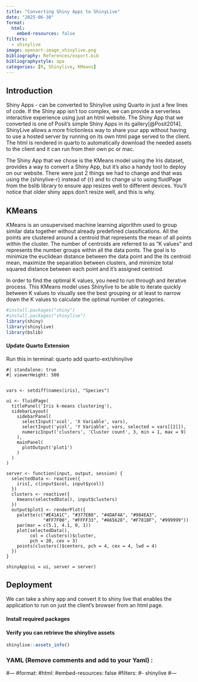 ```yaml
---
title: "Converting Shiny Apps to ShinyLive"
date: "2025-06-30"
format: 
  html:
    embed-resources: false
filters:
  - shinylive
image: openart-image_shinylive.png
bibliography: References/export.bib  
bibliographystyle: apa
categories: [R, Shinylive, KMeans]
---
```


## Introduction

Shiny Apps - can be converted to Shinylive using Quarto in just a few lines of code. If the Shiny app isn't too complex, we can provide a serverless interactive experience using just an html website. The Shiny App that we converted is one of Posit's simple Shiny Apps in its gallery[@Posit2014]. ShinyLive allows a more frictionless way to share your app without having to use a hosted server by running on its own html page served to the client. The html is rendered in quarto to automatically download the needed assets to the client and it can run from their own pc or mac. 

The Shiny App that we chose is the KMeans model using the Iris dataset, provides a way to convert a Shiny App, but it's also a handy tool to deploy on our website. There were just 2 things we had to change and that was using the {shinylive-r} instead of {r} and to change ui to using fluidPage from the bslib library to ensure app resizes well to different devices. You'll notice that older shiny apps don't resize well, and this is why. 

## KMeans

KMeans is an unsupervised machine learning algorithm used to group similar data together without already predefined classifications. All the points are clustered around a centroid that represents the mean of all points within the cluster. The number of centroids are referred to as "K values" and represents the number groups within all the data ponts.  The goal is to minimize the euclidean distance between the data point and the its centroid mean, maximize the separation between clusters, and minimize total squared distance between each point and it's assigned centriod.

In order to find the optimal K values, you need to run through and iterative process. This KMeans model uses Shinylive to be able to iterate quickly between K values to visually see the best grouping or at least to narrow down the K values to calculate the optimal number of categories.

```r
#install.packages("shiny")
#install.packages("shinylive")
library(shiny)
library(shinylive)
library(bslib)

```

####  Update Quarto Extension 


Run this in terminal:
quarto add quarto-ext/shinylive



```shinylive-r
#| standalone: true
#| viewerHeight: 500


vars <- setdiff(names(iris), "Species")

ui <- fluidPage(
  titlePanel('Iris k-means clustering'),
  sidebarLayout(
    sidebarPanel(
      selectInput('xcol', 'X Variable', vars),
      selectInput('ycol', 'Y Variable', vars, selected = vars[[2]]),
      numericInput('clusters', 'Cluster count', 3, min = 1, max = 9)
    ),
    mainPanel(
      plotOutput('plot1')
    )
  )
)

server <- function(input, output, session) {
  selectedData <- reactive({
    iris[, c(input$xcol, input$ycol)]
  })
  clusters <- reactive({
    kmeans(selectedData(), input$clusters)
  })
  output$plot1 <- renderPlot({
    palette(c("#E41A1C", "#377EB8", "#4DAF4A", "#984EA3",
              "#FF7F00", "#FFFF33", "#A65628", "#F781BF", "#999999"))
    par(mar = c(5.1, 4.1, 0, 1))
    plot(selectedData(),
         col = clusters()$cluster,
         pch = 20, cex = 3)
    points(clusters()$centers, pch = 4, cex = 4, lwd = 4)
  })
}

shinyApp(ui = ui, server = server)
```

## Deployment

We can take a shiny app and convert it to shiny live that enables the application to run on just the client's browser from an html page.

#### Install required packages






#### Verify you can retrieve the shinylive assets

```r
shinylive::assets_info()
```


### YAML (Remove comments and add to your Yaml) :


#---
#format: 
  #html:
    #embed-resources: false
#filters:
  #- shinylive
#---



